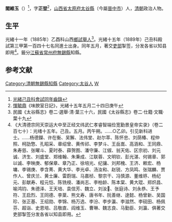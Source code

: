 '''閻維玉'''（{{bd|1864年||？年|catIdx=Y閻}}）<ref>[http://books.google.com/books?id=s38sAAAAYAAJ&pg=PA240#v=onepage&q&f=false 光緒己丑科會試同年齒錄]</ref>，字'''正堃'''<ref>[[惲毓鼎|惲毓鼎]]《味腴室日記》，光緒十五年五月二十四日庚午</ref>，[[山西省|山西省]][[太原府|太原府]][[太谷縣|太谷縣]]（今屬[[晉中市|晉中市]]）人，[[清朝|清朝]]政治人物。

==生平==
光緒十一年（1885年）乙酉科山西[[鄉試|鄉試]][[舉人|舉人]]<ref>民國《太谷縣志》卷二·選舉·清·葉三十六，民國《太谷縣志》卷二·仕籍·文職·葉十九</ref>。光緒十五年（1889年）己丑科殿試第三甲第一百四十七名同進士出身。同年五月，著交[[吏部|吏部]]掣签，分发各省以知县即用<ref>《大清德宗同天崇运大中至正经文纬武仁孝睿智端俭宽勤景皇帝实录》（卷二百七十）：光绪十五年。己丑。五月。丙午朔。……○乙卯。引见新科进士。……杨德鑅、许在衡、吴獬、法伟堂、赵尔萃、陈怀忠、刘荫椿、程仲照、柯劭憼、孔昭采、章绍曾、黄传祁、李梦斗、王岳嵩、高涵和、王同鼎、朱寿慈、张曜斗、夏时泰、薛贺图、潘守廉、江俶、翁天佑、区宗初、刘元诚、济生、刘盛堂、郑维翰、朱秉成、江联蓉、文明钦、彭光湛、何锡章、郭以诚、李映庚、郁保章、章乃正、徐培光、纪骧、刘邦槐、王济、赖宏、杨墉、李锡庚、李含菁、黄大华、李光卓、汤汝和、赵锐、方凤鸣、张瑞麟、贾作人、曾庆兰、黄士廉、雷蔚瑞、马嘉桢、黎宗干、冯慎源、董维垿、杨纪元、彭献寿、程元恺、陈铣绶、潘尚志、李柏龄、陈本棠、黄大琨、郑炽昌、喻鸿钧、朱德泽、王天培、袁信芳、魏立、刘汝、张庭诗、刘永恭、王予符、王启烈、王同德、李棻、熊文寿、唐书年、阮善继、逯懿、杨曾新、吴国珍、张正基、王绍勋、李锦、杨万选、李汾、李步瀛、李滋然、李砚田、杨佩芬、超诣、史恩培、吕敬直、阎维玉、曹琳、魏志良、马勤臣、刘瀛、俱著交吏部掣签分发各省以知县即用。</ref>。籤分[[江蘇省|江蘇省]][[常州府|常州府]][[無錫縣|無錫縣]]知縣。

==参考文献==
{{reflist|2}}
{{清朝人物小作品}}
{{光緒十五年己丑科殿試金榜}}
{{DEFAULTSORT:Yan閻}}
[[Category:清朝無錫縣知縣|Category:清朝無錫縣知縣]]
[[Category:太谷人|Category:太谷人]]
[[Category:閻姓|W]]